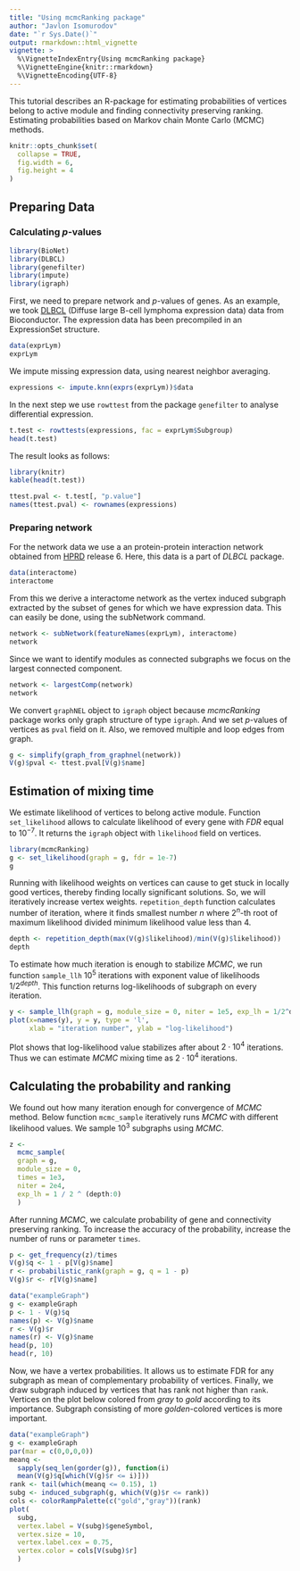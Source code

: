 ```yaml
---
title: "Using mcmcRanking package"
author: "Javlon Isomurodov"
date: "`r Sys.Date()`"
output: rmarkdown::html_vignette
vignette: >
  %\VignetteIndexEntry{Using mcmcRanking package}
  %\VignetteEngine{knitr::rmarkdown}
  %\VignetteEncoding{UTF-8}
---
```


This tutorial describes an R-package for estimating probabilities of vertices belong to active module and finding connectivity preserving ranking. Estimating probabilities  based on Markov chain Monte Carlo (MCMC) methods.

```r
knitr::opts_chunk$set(
  collapse = TRUE,
  fig.width = 6,
  fig.height = 4
)
```

## Preparing Data
### Calculating *p*-values

```r
library(BioNet)
library(DLBCL)
library(genefilter)
library(impute)
library(igraph)
```

First, we need to prepare network and *p*-values of genes. As an example, we took [DLBCL](https://bioconductor.org/packages/release/data/experiment/html/DLBCL.html) (Diffuse large B-cell lymphoma expression data) data from Bioconductor. The expression data has been precompiled in an ExpressionSet structure.

```r
data(exprLym)
exprLym
```
We impute missing expression data, using nearest neighbor averaging.
```r
expressions <- impute.knn(exprs(exprLym))$data
```
In the next step we use `rowttest` from the package `genefilter` to analyse differential expression.
```r
t.test <- rowttests(expressions, fac = exprLym$Subgroup)
head(t.test)
```
The result looks as follows:
```r
library(knitr)
kable(head(t.test))
```

```r
ttest.pval <- t.test[, "p.value"]
names(ttest.pval) <- rownames(expressions)
```

### Preparing network
For the network data we use a an protein-protein interaction network obtained from [HPRD](http://www.hprd.org/index_html) release 6. Here, this data is a part of *DLBCL* package.

```r
data(interactome)
interactome
```

From this we derive a interactome network as the vertex induced subgraph extracted by the subset of genes for which we have expression data. This can easily be done, using the subNetwork command.

```r
network <- subNetwork(featureNames(exprLym), interactome)
network
```
Since we want to identify modules as connected subgraphs we focus on the largest connected component.
```r
network <- largestComp(network)
network
```
We convert `graphNEL` object to `igraph` object because *mcmcRanking* package works only graph structure of type `igraph`. And we set *p*-values of vertices as `pval` field on it. Also, we removed multiple and loop edges from graph.
```r
g <- simplify(graph_from_graphnel(network))
V(g)$pval <- ttest.pval[V(g)$name]
```

## Estimation of mixing time

We estimate likelihood of vertices to belong active module.
Function `set_likelihood` allows to calculate likelihood of every gene with *FDR*  equal to $10^{-7}$. It returns the `igraph` object with `likelihood` field on vertices.
```r
library(mcmcRanking)
g <- set_likelihood(graph = g, fdr = 1e-7)
g
```
Running with likelihood weights on vertices can cause to get stuck in locally good vertices, thereby finding locally significant solutions.
So, we will iteratively increase vertex weights.
`repetition_depth` function calculates number of iteration, where it finds smallest number $n$ where $2^n$-th root of maximum likelihood divided minimum likelihood value less than $4$.
```r
depth <- repetition_depth(max(V(g)$likelihood)/min(V(g)$likelihood))
depth
```
To estimate how much iteration is enough to stabilize *MCMC*, we run function `sample_llh` $10^5$ iterations with exponent value of likelihoods $1/2^{depth}$.
This function returns log-likelihoods of subgraph on every iteration.

```r
y <- sample_llh(graph = g, module_size = 0, niter = 1e5, exp_lh = 1/2^depth)
plot(x=names(y), y = y, type = 'l',
     xlab = "iteration number", ylab = "log-likelihood")
```

Plot shows that log-likelihood value stabilizes after about $2 \cdot 10^4$ iterations. Thus we can estimate *MCMC* mixing time as $2 \cdot 10^4$ iterations.

## Calculating the probability and ranking

We found out how many iteration enough for convergence of *MCMC* method. Below function `mcmc_sample` iteratively runs *MCMC* with different likelihood values. We sample $10^3$ subgraphs using *MCMC*.

```r
z <-
  mcmc_sample(
  graph = g,
  module_size = 0,
  times = 1e3,
  niter = 2e4,
  exp_lh = 1 / 2 ^ (depth:0)
  )
```

After running *MCMC*, we calculate probability of gene and connectivity preserving ranking. To increase the accuracy of the probability, increase the number of runs or parameter `times`.  

```r
p <- get_frequency(z)/times
V(g)$q <- 1 - p[V(g)$name]
r <- probabilistic_rank(graph = g, q = 1 - p)
V(g)$r <- r[V(g)$name]
```

```r
data("exampleGraph")
g <- exampleGraph
p <- 1 - V(g)$q
names(p) <- V(g)$name
r <- V(g)$r
names(r) <- V(g)$name
head(p, 10)
head(r, 10)
```

Now, we have a vertex probabilities. It allows us to estimate FDR for any subgraph as mean of complementary probability of vertices. Finally, we draw subgraph induced by vertices that has rank not higher than `rank`. Vertices on the plot below colored from *gray* to *gold* according to its importance. Subgraph consisting of more *golden*-colored vertices is more important. 

```r
data("exampleGraph")
g <- exampleGraph
par(mar = c(0,0,0,0))
meanq <-
  sapply(seq_len(gorder(g)), function(i)
  mean(V(g)$q[which(V(g)$r <= i)]))
rank <- tail(which(meanq <= 0.15), 1)
subg <- induced_subgraph(g, which(V(g)$r <= rank))
cols <- colorRampPalette(c("gold","gray"))(rank)
plot(
  subg,
  vertex.label = V(subg)$geneSymbol,
  vertex.size = 10,
  vertex.label.cex = 0.75,
  vertex.color = cols[V(subg)$r]
  )
```
